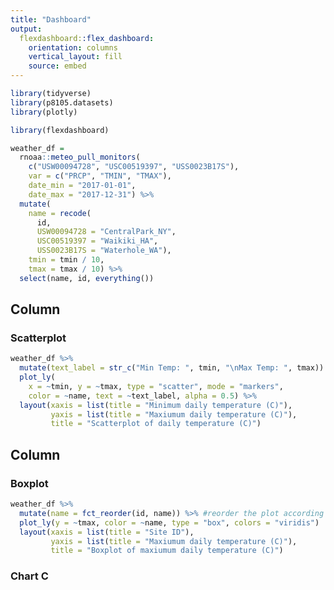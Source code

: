 ```yaml
---
title: "Dashboard"
output: 
  flexdashboard::flex_dashboard:
    orientation: columns
    vertical_layout: fill
    source: embed
---
```


```r
library(tidyverse)
library(p8105.datasets)
library(plotly)

library(flexdashboard)
```

```r
weather_df = 
  rnoaa::meteo_pull_monitors(
    c("USW00094728", "USC00519397", "USS0023B17S"),
    var = c("PRCP", "TMIN", "TMAX"), 
    date_min = "2017-01-01",
    date_max = "2017-12-31") %>%
  mutate(
    name = recode(
      id, 
      USW00094728 = "CentralPark_NY", 
      USC00519397 = "Waikiki_HA",
      USS0023B17S = "Waterhole_WA"),
    tmin = tmin / 10,
    tmax = tmax / 10) %>%
  select(name, id, everything())
```

Column {data-width=550}
-----------------------------------------------------------------------

### Scatterplot

```r
weather_df %>%
  mutate(text_label = str_c("Min Temp: ", tmin, "\nMax Temp: ", tmax)) %>% #\n: next line;
  plot_ly(
    x = ~tmin, y = ~tmax, type = "scatter", mode = "markers",
    color = ~name, text = ~text_label, alpha = 0.5) %>% 
  layout(xaxis = list(title = "Minimum daily temperature (C)"),
         yaxis = list(title = "Maxiumum daily temperature (C)"),
         title = "Scatterplot of daily temperature (C)")

```

Column {data-width=450}
-----------------------------------------------------------------------

### Boxplot

```r
weather_df %>% 
  mutate(name = fct_reorder(id, name)) %>% #reorder the plot according to the neighborhood and price;
  plot_ly(y = ~tmax, color = ~name, type = "box", colors = "viridis")  %>% 
  layout(xaxis = list(title = "Site ID"),
         yaxis = list(title = "Maxiumum daily temperature (C)"),
         title = "Boxplot of maxiumum daily temperature (C)")
```

### Chart C

```r


```


